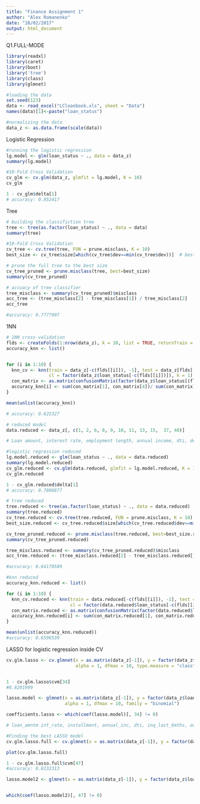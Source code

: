 ---
title: "Finance Assignment 1"
author: "Alex Romanenko"
date: "28/02/2017"
output: html_document
---

Q1.FULL-MODE


```{r}
library(readxl)
library(caret)
library(boot)
library('tree')
library(class)
library(glmnet)

#loading the data
set.seed(123)
data <- read_excel("LCloanbook.xls", sheet = "Data")
names(data)[1]<-paste("loan_status")

#normalizing the data
data_z <- as.data.frame(scale(data))

```


Logistic Regression
```{r}
#running the logistic regression
lg.model <- glm(loan_status ~ ., data = data_z)
summary(lg.model)

#10-Fold Cross Validation
cv_glm <- cv.glm(data_z, glmfit = lg.model, K = 10)
cv_glm

1 - cv_glm$delta[1] 
# accuracy: 0.852417
```

Tree
```{r}
# building the classifiction tree
tree <- tree(as.factor(loan_status) ~ ., data = data)
summary(tree)

#10-Fold Cross Validation
cv_tree <- cv.tree(tree, FUN = prune.misclass, K = 10)
best_size <- cv_tree$size[which(cv_tree$dev==min(cv_tree$dev))]  # best size 

# prune the full tree to the best size
cv_tree_pruned <- prune.misclass(tree, best=best_size)  
summary(cv_tree_pruned)

# accuacy of tree classifier
tree_misclass <- summary(cv_tree_pruned)$misclass
acc_tree <- (tree_misclass[2] - tree_misclass[1]) / tree_misclass[2]  
acc_tree

#accuracy: 0.7777907
```

1NN
```{r}

# 1NN cross-validation
flds <- createFolds(1:nrow(data_z), k = 10, list = TRUE, returnTrain = FALSE)
accuracy_knn <- list()


for (i in 1:10) {
  knn_cv <- knn(train = data_z[-c(flds[[i]]), -1], test = data_z[flds[[i]], -1], 
                cl = factor(data_z$loan_status[-c(flds[[i]])]), k = 1) 
  con_matrix <- as.matrix(confusionMatrix(factor(data_z$loan_status[(flds[[i]])]), knn_cv))
  accuracy_knn[i] <- sum(con_matrix[1], con_matrix[4])/ sum(con_matrix)
}

mean(unlist(accuracy_knn))

# accuracy: 0.625327  
```

```{r}
# reduced model
data.reduced <- data_z[, c(1, 2, 6, 8, 9, 10, 11, 13, 15,  37, 40)]

# Loan amount, interest rate, employment length, annual income, dti, delinquencies in past 2 years, inqueries in the last 6 months, months since last delinquency, number of accounts now delinquent, open credit lines in the last 6 months

#logistic regression reduced
lg.model.reduced <- glm(loan_status ~ ., data = data.reduced)
summary(lg.model.reduced)
cv_glm.reduced <- cv.glm(data.reduced, glmfit = lg.model.reduced, K = 10)
cv_glm.reduced

1 - cv_glm.reduced$delta[1] 
# accuracy: 0.7806877

# tree reduced
tree.reduced <- tree(as.factor(loan_status) ~ ., data = data.reduced)
summary(tree.reduced)
cv_tree.reduced <- cv.tree(tree.reduced, FUN = prune.misclass, K = 10)
best_size.reduced <- cv_tree.reduced$size[which(cv_tree.reduced$dev==min(cv_tree.reduced$dev))]  # best size 

cv_tree_pruned.reduced <- prune.misclass(tree.reduced, best=best_size.reduced)  
summary(cv_tree_pruned.reduced)

tree_misclass.reduced <- summary(cv_tree_pruned.reduced)$misclass
acc_tree.reduced <- (tree_misclass.reduced[2] - tree_misclass.reduced[1]) / tree_misclass.reduced[2]

#accuracy: 0.64170589

#knn reduced
accuracy_knn.reduced <- list()

for (i in 1:10) {
  knn_cv.reduced <- knn(train = data.reduced[-c(flds[[i]]), -1], test = data.reduced[flds[[i]], -1], 
                        cl = factor(data.reduced$loan_status[-c(flds[[i]])]), k = 1) 
  con_matrix.reduced <- as.matrix(confusionMatrix(factor(data.reduced$loan_status[(flds[[i]])]), knn_cv.reduced))
  accuracy_knn.reduced[i] <- sum(con_matrix.reduced[1], con_matrix.reduced[4])/ sum(con_matrix.reduced)
}

mean(unlist(accuracy_knn.reduced))
#accuracy: 0.6596539
```




LASSO for logistic regression inside CV
```{r}

cv.glm.lasso <- cv.glmnet(x = as.matrix(data_z[-1]), y = factor(data_z$loan_status), 
                          alpha = 1, dfmax = 10, type.measure = "class", family = "binomial")


1 - cv.glm.lasso$cvm[34]
#0.8201909

```


```{r}
lasso.model <- glmnet(x = as.matrix(data_z[-1]), y = factor(data_z$loan_status), 
                      alpha = 1, dfmax = 10, family = "binomial")

coefficients.lasso <- which(coef(lasso.model)[, 34] != 0)

# loan_amntm int_rate, installment, annual_inc, dti, inq_last_6mths, out_prncp, total_rec_prncp, issue_year, GRADE_A
```


```{r}

#Finding the best LASSO model
cv.glm.lasso.full <- cv.glmnet(x = as.matrix(data_z[-1]), y = factor(data_z$loan_status), alpha = 1, type.measure = "class", family = "binomial")

plot(cv.glm.lasso.full)

1 - cv.glm.lasso.full$cvm[47]
#accuracy: 0.8232313

lasso.model2 <- glmnet(x = as.matrix(data_z[-1]), y = factor(data_z$loan_status), alpha = 1, family = "binomial")


which(coef(lasso.model2)[, 47] != 0)
```

